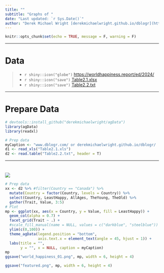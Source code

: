 ```yaml
---
title: ""
subtitle: "Graphs of "
date: "Last updated: `r Sys.Date()`"
author: "Derek Michael Wright [derekmichaelwright.github.io/dblogr](https://derekmichaelwright.github.io/dblogr/) <derek.wright@usask.ca>"
---
```


```r
knitr::opts_chunk$set(echo = TRUE, message = F, warning = F)
```

---

# Data

> - `r shiny::icon("globe")` [https://worldhappiness.report/ed/2024/](https://worldhappiness.report/ed/2024/){target="_blank"}
> - `r shiny::icon("save")` [Table2.1.xlsx](Table2.1.xlsx)
> - `r shiny::icon("save")` [Table2.2.txt](Table2.2.txt)

---

# Prepare Data

```r
# devtools::install_github("derekmichaelwright/agData")
library(agData)
library(readxl)
```

```r
# Prep data
myCaption <- "www.dblogr.com/ or derekmichaelwright.github.io/dblogr/ | Data: "
d1 <- read_xls("Table2.1.xls")
d2 <- read.table("Table2.2.txt", header = T)
```

---

# 

![](01.png)

```r
# Prep data
xx <- d2 %>% #filter(Country == "Canada") %>%
  mutate(Country = factor(Country, levels = Country)) %>%
  select(Country, LeastHappy, AllAges, TheYoung, TheOld) %>%
  gather(Trait, Value, 3:5)
# Plot
mp <- ggplot(xx, aes(x = Country, y = Value, fill = LeastHappy)) + 
  geom_col(alpha = 0.7) +
  facet_grid(Trait ~ .) +
  #scale_fill_manual(name = NULL, values = c("darkblue", "steelblue")) +
  ylim(c(0,100)) +
  theme_agData(legend.position = "bottom",
               axis.text.x = element_text(angle = 45, hjust = 1)) +
  labs(title = "",
       y = "", x = NULL, caption = myCaption)
mp
ggsave("world_happiness_01.png", mp, width = 6, height = 4)
```

```r
ggsave("featured.png", mp, width = 6, height = 4)
```

